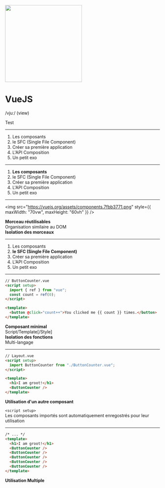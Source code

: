 <SlidePage>
    
<Cover>

<img src="https://vuejs.org/images/logo.png" width="250px" />

# VueJS

/vjuː/ (view)

</Cover>
<SpeakerNotes>
Test
</SpeakerNotes>

---

1. Les composants
1. le SFC (Single File Component)
1. Créer sa première application
1. L'API Composition
1. Un petit exo

---

1. **Les composants**
1. le SFC (Single File Component)
1. Créer sa première application
1. L'API Composition
1. Un petit exo

---

<img
  src="https://vuejs.org/assets/components.7fbb3771.png"
  style={{ maxWidth: "70vw", maxHeight: "60vh" }}
/>

**Morceau réutilisables**  
Organisation similaire au DOM  
**Isolation des morceaux**

---

1. Les composants
1. **le SFC (Single File Component)**
1. Créer sa première application
1. L'API Composition
1. Un petit exo

---

```html
// ButtonCounter.vue
<script setup>
  import { ref } from "vue";
  const count = ref(0);
</script>

<template>
  <button @click="count++">You clicked me {{ count }} times.</button>
</template>
```

**Composant minimal**  
Script/Template[/Style]  
**Isolation des fonctions**  
Multi-langage

---

```html
// Layout.vue
<script setup>
  import ButtonCounter from "./ButtonCounter.vue";
</script>

<template>
  <h1>I am groot!</h1>
  <ButtonCounter />
</template>
```

**Utilisation d'un autre composant**

`<script setup>`  
Les composants importés sont automatiquement enregostrés pour leur utilisation

---

```html
/* ... */
<template>
  <h1>I am groot!</h1>
  <ButtonCounter />
  <ButtonCounter />
  <ButtonCounter />
  <ButtonCounter />
  <ButtonCounter />
</template>
```

**Utilisation Multiple**

</SlidePage>
